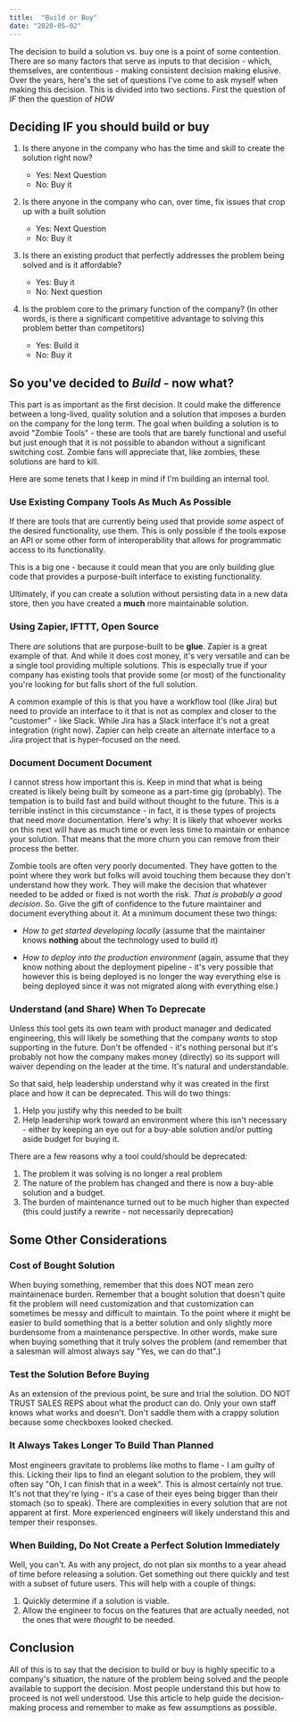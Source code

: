 ```yaml
---
title:  "Build or Buy"
date: "2020-05-02"
---
```


The decision to build a solution vs. buy one is a point of some contention.  There are so many factors that serve as inputs to that decision - which, themselves, are contentious - making consistent decision making elusive.  Over the years, here's the set of questions I've come to ask myself when making this decision.  This is divided into two sections.  First the question of *IF* then the question of *HOW*

## Deciding IF you should build or buy

1. Is there anyone in the company who has the time and skill to create the solution right now?
    * Yes: Next Question
    * No: Buy it

2. Is there anyone in the company who can, over time, fix issues that crop up with a built solution
    * Yes: Next Question
    * No: Buy it

3. Is there an existing product that perfectly addresses the problem being solved and is it affordable?
    * Yes: Buy it
    * No: Next question

4. Is the problem core to the primary function of the company? (In other words, is there a significant competitive advantage to solving this problem better than competitors)
    * Yes: Build it
    * No: Buy it

## So you've decided to *Build* - now what?

This part is as important as the first decision.  It could make the difference between a long-lived, quality solution and a solution that imposes a burden on the company for the long term.  The goal when building a solution is to avoid "Zombie Tools" - these are tools that are barely functional and useful but just enough that it is not possible to abandon without a significant switching cost.  Zombie fans will appreciate that, like zombies, these solutions are hard to kill.  

Here are some tenets that I keep in mind if I'm building an internal tool.

### Use Existing Company Tools As Much As Possible

If there are tools that are currently being used that provide *some* aspect of the desired functionality, use them.  This is only possible if the tools expose an API or some other form of interoperability that allows for programmatic access to its functionality.   

This is a big one - because it could mean that you are only building glue code that provides a purpose-built interface to existing functionality.  

Ultimately, if you can create a solution without persisting data in a new data store, then you have created a **much** more maintainable solution.


### Using Zapier, IFTTT, Open Source

There *are* solutions that are purpose-built to be **glue**.  Zapier is a great example of that.  And while it does cost money, it's very versatile and can be a single tool providing multiple solutions.  This is especially true if your company has existing tools that provide some (or most) of the functionality you're looking for but falls short of the full solution.  

A common example of this is that you have a workflow tool (like Jira) but need to provide an interface to it that is not as complex and closer to the "customer" - like Slack.  While Jira has a Slack interface it's not a great integration (right now).  Zapier can help create an alternate interface to a Jira project that is hyper-focused on the need.


### Document Document Document

I cannot stress how important this is.  Keep in mind that what is being created is likely being built by someone as a part-time gig (probably).  The tempation is to build fast and build without thought to the future.  This is a terrible instinct in this circumstance - in fact, it is these types of projects that need *more* documentation.  Here's why: It is likely that whoever works on this next will have as much time or even less time to maintain or enhance your solution.  That means that the more churn you can remove from their process the better.  

Zombie tools are often very poorly documented.  They have gotten to the point where they work but folks will avoid touching them because they don't understand how they work.   They will make the decision that whatever needed to be added or fixed is not worth the risk.  *That is probably a good decision*.  So.  Give the gift of confidence to the future maintainer and document everything about it.   At a minimum document these two things:

* _How to get started developing locally_ (assume that the maintainer knows **nothing** about the technology used to build it)

* _How to deploy into the production environment_ (again, assume that they know nothing about the deployment pipeline - it's very possible that however this is being deployed is no longer the way everything else is being deployed since it was not migrated along with everything else.)

### Understand (and Share) When To Deprecate

Unless this tool gets its own team with product manager and dedicated engineering, this will likely be something that the company _wants_ to stop supporting in the future.  Don't be offended - it's nothing personal but it's probably not how the company makes money (directly) so its support will waiver depending on the leader at the time.  It's natural and understandable. 

So that said, help leadership understand why it was created in the first place and how it can be deprecated.  This will do two things: 

1. Help you justify why this needed to be built
2. Help leadership work toward an environment where this isn't necessary - either by keeping an eye out for a buy-able solution and/or putting aside budget for buying it.

There are a few reasons why a tool could/should be deprecated:
1. The problem it was solving is no longer a real problem
2. The nature of the problem has changed and there is now a buy-able solution and a budget.
3. The burden of maintenance turned out to be much higher than expected (this could justify a rewrite - not necessarily deprecation)

## Some Other Considerations

### Cost of Bought Solution

When buying something, remember that this does NOT mean zero maintainenace burden.   Remember that a bought solution that doesn't quite fit the problem will need customization and that customization can sometimes be messy and difficult to maintain.  To the point where it might be easier to build something that is a better solution and only slightly more burdensome from a maintenance perspective.  In other words, make sure when buying something that it truly solves the problem (and remember that a salesman will almost always say "Yes, we can do that".)

### Test the Solution Before Buying

As an extension of the previous point, be sure and trial the solution.  DO NOT TRUST SALES REPS about what the product can do.  Only your own staff knows what works and doesn't.  Don't saddle them with a crappy solution because some checkboxes looked checked.

### It Always Takes Longer To Build Than Planned

Most engineers gravitate to problems like moths to flame - I am guilty of this.  Licking their lips to find an elegant solution to the problem, they will often say "Oh, I can finish that in a week".  This is almost certainly not true.  It's not that they're lying - it's a case of their eyes being bigger than their stomach (so to speak).  There are complexities in every solution that are not apparent at first.  More experienced engineers will likely understand this and temper their responses.  

### When Building, Do Not Create a Perfect Solution Immediately

Well, you can't.  As with any project, do not plan six months to a year ahead of time before releasing a solution.  Get something out there quickly and test with a subset of future users.  This will help with a couple of things:

1) Quickly determine if a solution is viable.
2) Allow the engineer to focus on the features that are actually needed, not the ones that were _thought_ to be needed.

## Conclusion

All of this is to say that the decision to build or buy is highly specific to a company's situation, the nature of the problem being solved and the people available to support the decision.  Most people understand this but how to proceed is not well understood.  Use this article to help guide the decision-making process and remember to make as few assumptions as possible.
